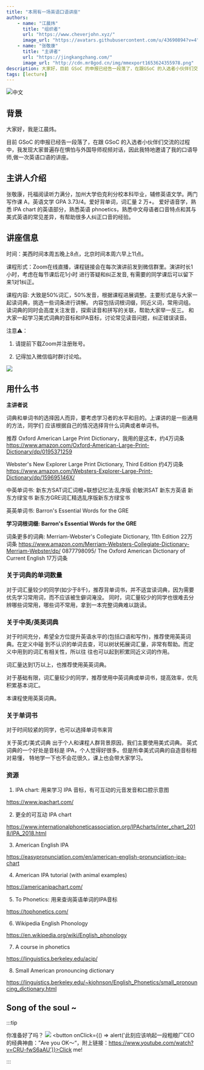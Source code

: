 ```yaml
---
title: "本周有一场英语口语讲座"
authors:
    - name: "江晨炜"
      title: "组织者"
      url: "https://www.cheverjohn.xyz/"
      image_url: "https://avatars.githubusercontent.com/u/43690894?v=4"
    - name: "张敬康"
      title: "主讲者"
      url: "https://jingkangzhang.com/"
      image_url: "http://cdn.mr8god.cn/img/mmexport1653624355978.png"
description: 大家好，目前 GSoC 的申报已经告一段落了，在跟GSoC 的入选者小伙伴们交流的过程中，我发现大家普遍存在惧怕与外国导师视频对话，为此特地邀请了我的口语导师，张敬康同学为大家上一节口语课。
tags: [lecture]
---
```


![中文](http://cdn.mr8god.cn/img/chinese.svg)

## 背景

大家好，我是江晨炜。

目前 GSoC 的申报已经告一段落了，在跟 GSoC 的入选者小伙伴们交流的过程中，我发现大家普遍存在惧怕与外国导师视频对话，因此我特地邀请了我的口语导师,做一次英语口语的讲座。

<!--truncate-->

## 主讲人介绍

张敬康，托福阅读听力满分，加州大学伯克利分校本科毕业，辅修英语文学。两门写作课 A，英语文学 GPA 3.73/4。爱好背单词，词汇量 2 万+。
爱好语音学，熟悉 IPA chart 的英语部分，熟悉英语 phnoetics，熟悉中文母语者口音特点和其与美式英语的常见差异，有帮助很多人纠正口音的经验。

## 讲座信息

时间：美⻄时间本周五晚上8点，北京时间本周六早上11点。

课程形式：Zoom在线直播，课程链接会在每次演讲前发到微信群里。演讲时⻓1小时，考虑在每节课后花1小时 进行答疑和纠正发音, 有需要的同学课后可以留下来1对1纠正。

课程内容: 大致是50%词汇，50%发音，根据课程进展调整。主要形式是与大家一起读词典，挑选一些词条进行讲解。
内容包括词根词缀，同近义词，常用词组。读词典的同时会高度关注发音，探索读音和拼写的关联，帮助大家举一反三。
和大家一起学习美式词典的音标和IPA音标，讨论常⻅读音问题，纠正错误读音。


注意⚠️：

1. 请提前下载Zoom并注册账号。

2. 记得加入微信临时群讨论哈。

![](http://cdn.mr8god.cn/img/WechatIMG21_371x484.jpeg)

## 用什么书

**主讲者说**

词典和单词书的选择因人而异，要考虑学习者的水平和目的。上课讲的是一些通用的方法，同学们
应该根据自己的情况选择背什么词典或者单词书。

推荐
Oxford American Large Print Dictionary，我用的是这本，约4万词条 https://www.amazon.com/Oxford-American-Large-Print-Dictionary/dp/0195371259

 Webster's New Explorer Large Print Dictionary, Third Edition 约4万词条 https://www.amazon.com/Websters-Explorer-Large-Print-Dictionary/dp/159695146X/

中英单词书:
新东方SAT词汇词根+联想记忆法:乱序版 俞敏洪SAT 新东方英语 新东方绿宝书 新东方GRE词汇精选乱序版新东方绿宝书

英英单词书:
Barron's Essential Words for the GRE

**学习词根词缀:
Barron's Essential Words for the GRE**

词条更多的词典:
Merriam-Webster's Collegiate Dictionary, 11th Edition 22万词条 https://www.amazon.com/Merriam-Websters-Collegiate-Dictionary-Merriam-Webster/dp/ 0877798095/
The Oxford American Dictionary of Current English 17万词条

### 关于词典的单词数量

对于词汇量较少的同学(如少于8千)，推荐背单词书，并不适宜读词典，因为需要优先学习常用词，而不应该被生僻词淹没。
同时，词汇量较少的同学也很难去分辨哪些词常用，哪些词不常用，拿到一本完整词典难以跳读。

### 关于中英/英英词典

对于时间充分，希望全方位提升英语水平的(包括口语和写作)，推荐使用英英词典。在定义中碰
到不认识的单词去查，可以树状拓展词汇量，非常有帮助。而定义中用到的词汇有相关性，所以往
往也可以起到积累同近义词的作用。

词汇量达到1万以上，也推荐使用英英词典。

对于基础有限，词汇量较少的同学，推荐使用中英词典或单词书，提高效率，优先积累基本词汇。

本课程使用英英词典。

### 关于单词书

对于时间较紧的同学，也可以选择单词书来背

关于英式/美式词典 出于个人和课程人群背景原因，我们主要使用美式词典。
英式词典的一个好处是音标是 IPA，个人觉得好很多。但是所幸美式词典的自造音标相对易懂，
特地学一下也不会花很久，课上也会带大家学习。

### 资源

1. IPA chart: 用来学习 IPA 音标，有可互动的元音发音和口腔示意图

https://www.ipachart.com/

2. 更全的可互动 IPA chart

https://www.internationalphoneticassociation.org/IPAcharts/inter_chart_2018/IPA_2018.html

3. American English IPA

https://easypronunciation.com/en/american-english-pronunciation-ipa-chart

4. American IPA tutorial (with animal examples)

https://americanipachart.com/

5. To Phonetics: 用来查询英语单词的IPA音标

https://tophonetics.com/

6. Wikipedia English Phonology

https://en.wikipedia.org/wiki/English_phonology

7. A course in phonetics

https://linguistics.berkeley.edu/acip/

8. Small American pronouncing dictionary

https://linguistics.berkeley.edu/~kjohnson/English_Phonetics/small_pronouncing_dictionary.html

## Song of the soul ~
:::tip

你准备好了吗？
![](http://cdn.mr8god.cn/img/areuok.jpeg)
<button onClick={() => alert('此刻应该响起一段粗粮厂CEO的经典神曲：”Are you OK～“，附上链接：https://www.youtube.com/watch?v=CRU-fwS6aAU')}>Click me!</button>

:::
